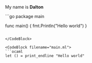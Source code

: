 
My name is **Dalton**

<CodeBlock filename="main.go">
```go
package main

func main() {
fmt.Println("Hello world")
}
```

</CodeBlock>

<CodeBlock filename="main.ml">
```ocaml
let () = print_endline "Hello world"
````
</CodeBlock>
